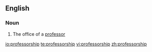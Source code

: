 ==English==

===Noun===
{{en-noun}}

# The office of a [[professor]]

[[io:professorship]]
[[te:professorship]]
[[vi:professorship]]
[[zh:professorship]]